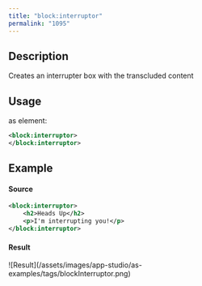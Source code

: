 ```yaml
---
title: "block:interruptor"
permalink: "1095"
---
```


## Description

Creates an interrupter box with the transcluded content

## Usage

as element:

```xml
<block:interruptor>
</block:interruptor>
```

## Example

#### Source

```xml
<block:interruptor>
    <h2>Heads Up</h2>
    <p>I'm interrupting you!</p>
</block:interruptor>
```

#### Result

<Frame>![Result](/assets/images/app-studio/as-examples/tags/blockInterruptor.png)</Frame>